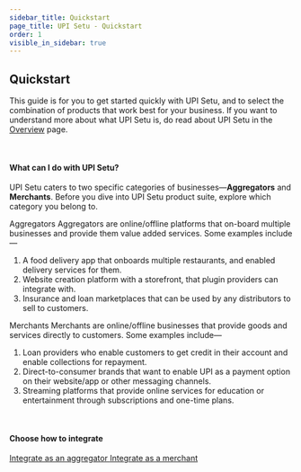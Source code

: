 ```yaml
---
sidebar_title: Quickstart
page_title: UPI Setu - Quickstart
order: 1
visible_in_sidebar: true
---
```


## Quickstart

This guide is for you to get started quickly with UPI Setu, and to select the combination of products that work best for your business. If you want to understand more about what UPI Setu is, do read about UPI Setu in the <a href="/payments/umap/overview" target="_self">Overview</a> page.

<br />

#### What can I do with UPI Setu?

UPI Setu caters to two specific categories of businesses—**Aggregators** and **Merchants**. Before you dive into UPI Setu product suite, explore which category you belong to.

<Row>
  <Portion
    desktopSpan="half"
    tabletLandscapeSpan="half"
    tabletPortraitSpan="half"
  >
    <Text as="h4">Aggregators</Text>
    <Text>
      Aggregators are online/offline platforms that on-board multiple businesses
      and provide them value added services. Some examples include—
      <ol>
        <li>
          A food delivery app that onboards multiple restaurants, and enabled
          delivery services for them.
        </li>
        <li>
          Website creation platform with a storefront, that plugin providers can
          integrate with.
        </li>
        <li>
          Insurance and loan marketplaces that can be used by any distributors
          to sell to customers.
        </li>
      </ol>
    </Text>
  </Portion>
  <Portion
    desktopSpan="half"
    tabletLandscapeSpan="half"
    tabletPortraitSpan="half"
  >
    <Text as="h4">Merchants</Text>
    <Text>
      Merchants are online/offline businesses that provide goods and services
      directly to customers. Some examples include—
      <ol>
        <li>
          Loan providers who enable customers to get credit in their account and
          enable collections for repayment.
        </li>
        <li>
          Direct-to-consumer brands that want to enable UPI as a payment option
          on their website/app or other messaging channels.
        </li>
        <li>
          Streaming platforms that provide online services for education or
          entertainment through subscriptions and one-time plans.
        </li>
      </ol>
    </Text>
  </Portion>
</Row>

<br />

#### Choose how to integrate

<Row>
  <Portion desktopSpan="half">
    <a href="/payments/umap/quickstart/aggregators" target="_self">
      <Card padding="small" shape="rounded">
        Integrate as an aggregator
      </Card>
    </a>
  </Portion>
  <Portion desktopSpan="half">
    <a href="/payments/umap/quickstart/merchants" target="_self">
      <Card padding="small" shape="rounded">
        Integrate as a merchant
      </Card>
    </a>
  </Portion>
</Row>

<WasPageHelpful />
